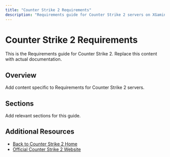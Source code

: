 ```yaml
---
title: "Counter Strike 2 Requirements"
description: "Requirements guide for Counter Strike 2 servers on XGamingServer"
---
```


# Counter Strike 2 Requirements

This is the Requirements guide for Counter Strike 2. Replace this content with actual documentation.

## Overview

Add content specific to Requirements for Counter Strike 2 servers.

## Sections

Add relevant sections for this guide.

## Additional Resources

- [Back to Counter Strike 2 Home](./index)
- [Official Counter Strike 2 Website](https://example.com)
